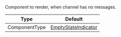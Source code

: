Component to render, when channel has no messages.

| Type          | Default                                                                                                                                          |
| ------------- | ------------------------------------------------------------------------------------------------------------------------------------------------ |
| ComponentType | [EmptyStateIndicator](https://github.com/GetStream/stream-chat-react-native/blob/main/package/src/components/Indicators/EmptyStateIndicator.tsx) |
